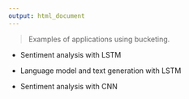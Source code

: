 ```yaml
---
output: html_document
---
```


> Examples of applications using bucketing. 

* Sentiment analysis with LSTM

* Language model and text generation with LSTM

* Sentiment analysis with CNN
